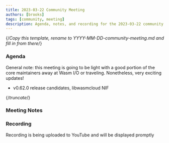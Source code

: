 ```yaml
---
title: 2023-03-22 Community Meeting
authors: [brooks]
tags: [community, meeting]
description: Agenda, notes, and recording for the 2023-03-22 community meeting
---
```



{/*Copy this template, rename to YYYY-MM-DD-community-meeting.md and fill in from there*/}

### Agenda

General note: this meeting is going to be light with a good portion of the core maintainers away at Wasm I/O or traveling. Nonetheless, very exciting updates!

- v0.62.0 release candidates, libwasmcloud NIF

{/*truncate*/}

### Meeting Notes

### Recording

Recording is being uploaded to YouTube and will be displayed promptly
